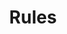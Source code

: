 ---
title: "Rules"
description: "The main rules per the EvoLink Corporation; rules will be different within the company though this applies to all subsidiaries."
icon: notebook
---